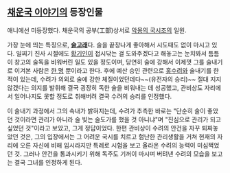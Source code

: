 == [[채운국 이야기]]의 등장인물 ==
애니에선 미등장했다. 채운국의 공부(工部)상서로 [[악몽의 국시조]]의 일원. 

가장 눈에 띄는 특징으로, '''[[술고래]]'''다. 술을 끝장나게 좋아해서 시도때도 없이 마시고 있다. 일찌기 진사 시절에도 [[황기인]]이 접시닦는 걸 도와주겠다고 해놓고는 눈치봐서 틈틈이 창고의 술독을 비워버린 일도 있을 정도이며, 당연히 술에 강해서 이제껏 그를 술내기로 이겨본 사람은 [[구양옥|한 명]] 뿐이라고 한다. 후에 예산 승인 관련으로 [[홍수려]]와 술내기를 한 적이 있는데, 수려가 의외로 술에 강한 체질이었던데다~~(유전자의 승리)~~ 절대 지지 않겠다는 의지를 발휘해 결국 굉장히 독한 술을 비워내는 데 성공했고, 관비상도 자리에서 일어나지도 못할 정도로 취해버려 결국 수려의 승리를 인정했다. 

이 술내기 과정에서 그의 속내가 밝혀지는데, 수려가 추측한 바로는 "단순히 술이 좋았던 것이라면 관리가 아니라 술 빚는 술도가를 했을 것 아니냐"며 "진심으로 관리가 되고 싶었던 것"이라고 보았고, 그게 정답이었다. 한편 관비상이 수려의 안건을 자꾸 퇴짜놓았던 것은, 그의 입장에서는 그 어려운 국시를 치르고 험난한 관리생활을 거쳐 현재의 자리에 오른 자신에 비해 임시라지만 특례로 시험을 보고 올라온 수려의 능력이 미심쩍었던 것. 그러나 안건을 통과시키기 위해 독주도 기꺼이 마시며 버텨낸 수려의 모습을 보고는 결국 그녀를 인정하게 된다. 
